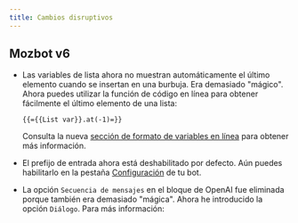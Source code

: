 ```yaml
---
title: Cambios disruptivos
---
```


## Mozbot v6

- Las variables de lista ahora no muestran automáticamente el último elemento cuando se insertan en una burbuja. Era demasiado "mágico". Ahora puedes utilizar la función de código en línea para obtener fácilmente el último elemento de una lista:

  ```
  {{={{List var}}.at(-1)=}}
  ```

  Consulta la nueva [sección de formato de variables en línea](./editor/variables) para obtener más información.

- El prefijo de entrada ahora está deshabilitado por defecto. Aún puedes habilitarlo en la pestaña [Configuración](./settings/overview) de tu bot.

- La opción `Secuencia de mensajes` en el bloque de OpenAI fue eliminada porque también era demasiado "mágica". Ahora he introducido la opción `Diálogo`. Para más información:
